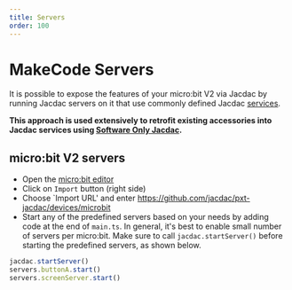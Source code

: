 ```yaml
---
title: Servers
order: 100
---
```


# MakeCode Servers

It is possible to expose the features of your micro:bit V2 via Jacdac 
by running Jacdac servers on it that use commonly defined Jacdac [services](/services). 

**This approach is used extensively to retrofit existing accessories into Jacdac services using [Software Only Jacdac](/ddk/microbit/software-only-accessory/).**

## micro:bit V2 servers

-   Open the [micro:bit editor](https://makecode.microbit.org)
-   Click on `Import` button (right side)
-   Choose `Import URL' and enter https://github.com/jacdac/pxt-jacdac/devices/microbit
-   Start any of the predefined servers based on your needs by adding code at the end of `main.ts`. In general, it's best to enable small number of servers per micro:bit. Make sure to call `jacdac.startServer()` before starting the predefined servers, as shown below.

```javascript
jacdac.startServer()
servers.buttonA.start()
servers.screenServer.start()
```